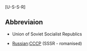 [U-S-S-R]

==Abbreviaion==

*Union of Soviet Socialist Republics

*[[Russian]]:[[CCCP]] (SSSR - romanised)